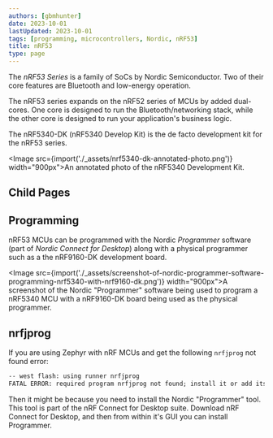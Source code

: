 ```yaml
---
authors: [gbmhunter]
date: 2023-10-01
lastUpdated: 2023-10-01
tags: [programming, microcontrollers, Nordic, nRF53]
title: nRF53
type: page
---
```


The _nRF53 Series_ is a family of SoCs by Nordic Semiconductor. Two of their core features are Bluetooth and low-energy operation.

The nRF53 series expands on the nRF52 series of MCUs by added dual-cores. One core is designed to run the Bluetooth/networking stack, while the other core is designed to run your application's business logic.

The nRF5340-DK (nRF5340 Develop Kit) is the de facto development kit for the nRF53 series. 

<Image src={import('./_assets/nrf5340-dk-annotated-photo.png')} width="900px">An annotated photo of the nRF5340 Development Kit.</Image>

## Child Pages

<ChildPages />

## Programming

nRF53 MCUs can be programmed with the Nordic _Programmer_ software (part of _Nordic Connect for Desktop_) along with a physical programmer such as a the nRF9160-DK development board.

<Image src={import('./_assets/screenshot-of-nordic-programmer-software-programming-nrf5340-with-nrf9160-dk.png')} width="900px">A screenshot of the Nordic \"Programmer\" software being used to program a nRF5340 MCU with a nRF9160-DK board being used as the physical programmer.</Image>

## nrfjprog

If you are using Zephyr with nRF MCUs and get the following `nrfjprog` not found error:

```txt
-- west flash: using runner nrfjprog
FATAL ERROR: required program nrfjprog not found; install it or add its location to PATH
```

Then it might be because you need to install the Nordic "Programmer" tool. This tool is part of the nRF Connect for Desktop suite. Download nRF Connect for Desktop, and then from within it's GUI you can install Programmer.
